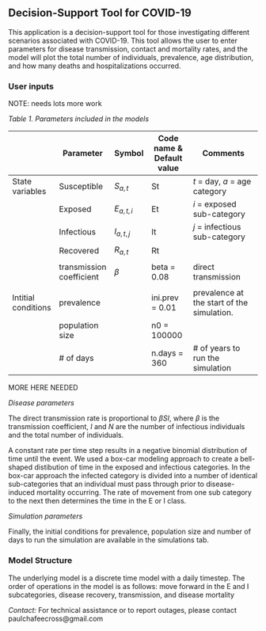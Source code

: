   
## Decision-Support Tool for COVID-19

This application is a decision-support tool for those investigating different scenarios associated with COVID-19. This tool allows the user to enter parameters for disease transmission, contact and mortality rates, and the model will plot the total number of individuals, prevalence, age distribution, and how many deaths and hospitalizations occurred.    


### User inputs  

NOTE: needs lots more work

*Table 1. Parameters included in the models*

|           | Parameter | Symbol | Code name & Default value | Comments |
|-------------- | ---------------- |---------- |------------------ | ------------------------------------|
|State variables | Susceptible  | $S_{a,t}$   | St | $t$ = day, $a$ = age category  |
|                | Exposed | $E_{a,t,i}$ | Et | $i$ = exposed sub-category |
|                | Infectious | $I_{a,t,j}$ | It | $j$ = infectious sub-category |
|                | Recovered | $R_{a,t}$ | Rt |  |
| |  | |  | |
|                | transmission coefficient | $\beta$ | beta = 0.08 | direct transmission |
| |  | |  | |
| Intitial conditions | prevalence | | ini.prev = 0.01 | prevalence at the start of the simulation.
| | population size | | n0 = 100000 | |
| | # of days | | n.days = 360| # of years to run the simulation |

MORE HERE NEEDED


*Disease parameters*

The direct transmission rate is proportional to $\beta SI$, where $\beta$ is the transmission coefficient, $I$ and $N$ are the number of infectious individuals and the total number of individuals.

A constant rate per time step results in a negative binomial distribution of time until the event. We used a box-car modeling approach to create a bell-shaped distibution of time in the exposed and infectious categories. In the box-car approach the infected category is divided into a number of identical sub-categories that an individual must pass through prior to disease-induced mortality occurring. The rate of movement from one sub category to the next then determines the time in the E or I class. 

*Simulation parameters*

Finally, the initial conditions for prevalence, population size and number of days to run the simulation are available in the simulations tab. 

### Model Structure

The underlying model is a discrete time model with a daily timestep. The order of operations in the model is as follows: move forward in the E and I subcategories, disease recovery, transmission, and disease mortality

*Contact:* For technical assistance or to report outages, please contact paulchafeecross@gmail.com
